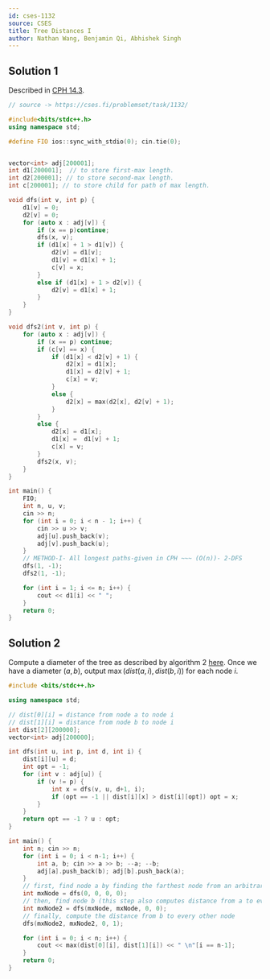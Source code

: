 ---
id: cses-1132
source: CSES
title: Tree Distances I
author: Nathan Wang, Benjamin Qi, Abhishek Singh
---

## Solution 1

Described in [CPH 14.3](https://usaco.guide/CPH.pdf#page=147).

```cpp
// source -> https://cses.fi/problemset/task/1132/

#include<bits/stdc++.h>
using namespace std;

#define FIO ios::sync_with_stdio(0); cin.tie(0);


vector<int> adj[200001];
int d1[200001];  // to store first-max length.
int d2[200001]; // to store second-max length.
int c[200001]; // to store child for path of max length.

void dfs(int v, int p) {
	d1[v] = 0;
	d2[v] = 0;
	for (auto x : adj[v]) {
		if (x == p)continue;
		dfs(x, v);
		if (d1[x] + 1 > d1[v]) {
			d2[v] = d1[v];
			d1[v] = d1[x] + 1;
			c[v] = x;
		}
		else if (d1[x] + 1 > d2[v]) {
			d2[v] = d1[x] + 1;
		}
	}
}

void dfs2(int v, int p) {
	for (auto x : adj[v]) {
		if (x == p) continue;
		if (c[v] == x) {
			if (d1[x] < d2[v] + 1) {
				d2[x] = d1[x];
				d1[x] = d2[v] + 1;
				c[x] = v;
			}
			else {
				d2[x] = max(d2[x], d2[v] + 1);
			}
		}
		else {
			d2[x] = d1[x];
			d1[x] =  d1[v] + 1;
			c[x] = v;
		}
		dfs2(x, v);
	}
}

int main() {
	FIO;
	int n, u, v;
	cin >> n;
	for (int i = 0; i < n - 1; i++) {
		cin >> u >> v;
		adj[u].push_back(v);
		adj[v].push_back(u);
	}
	// METHOD-I- All longest paths-given in CPH ~~~ (O(n))- 2-DFS
	dfs(1, -1);
	dfs2(1, -1);

	for (int i = 1; i <= n; i++) {
		cout << d1[i] << " ";
	}
	return 0;
}
```

## Solution 2

Compute a diameter of the tree as described by algorithm 2
[here](https://usaco.guide/CPH.pdf#page=146). Once we have a diameter $(a,b)$,
output $\max(dist(a,i),dist(b,i))$ for each node $i$.

```cpp
#include <bits/stdc++.h>

using namespace std;

// dist[0][i] = distance from node a to node i
// dist[1][i] = distance from node b to node i
int dist[2][200000];
vector<int> adj[200000];

int dfs(int u, int p, int d, int i) {
	dist[i][u] = d;
	int opt = -1;
	for (int v : adj[u]) {
		if (v != p) {
			int x = dfs(v, u, d+1, i);
			if (opt == -1 || dist[i][x] > dist[i][opt]) opt = x;
		}
	}
	return opt == -1 ? u : opt;
}

int main() {
	int n; cin >> n;
	for (int i = 0; i < n-1; i++) {
		int a, b; cin >> a >> b; --a; --b;
		adj[a].push_back(b); adj[b].push_back(a);
	}
	// first, find node a by finding the farthest node from an arbitrary node x
	int mxNode = dfs(0, 0, 0, 0);
	// then, find node b (this step also computes distance from a to every other node)
	int mxNode2 = dfs(mxNode, mxNode, 0, 0);
	// finally, compute the distance from b to every other node
	dfs(mxNode2, mxNode2, 0, 1);

	for (int i = 0; i < n; i++) {
		cout << max(dist[0][i], dist[1][i]) << " \n"[i == n-1];
	}
	return 0;
}
```
